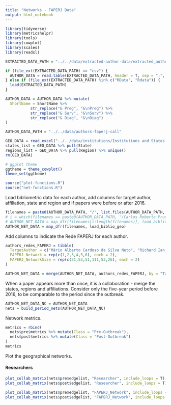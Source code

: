 ```yaml
---
title: "Networks - FAPERJ Data"
output: html_notebook
---
```


```r
library(tidyverse)
library(metricshelpr)
library(tools)
library(cowplot)
library(scales)
library(readxl)

EXTRACTED_DATA_PATH = "../../data/extracted-author-data/extracted_author_data-faperj 02-04-2021.RData"

if (file_ext(EXTRACTED_DATA_PATH) == "csv") {
  AUTHOR_DATA = read.table(EXTRACTED_DATA_PATH, header = T, sep = ";", dec = ",")
} else if (file_ext(EXTRACTED_DATA_PATH) %in% c("RData", "Rdata")) {
  load(EXTRACTED_DATA_PATH)
}

AUTHOR_DATA = AUTHOR_DATA %>% mutate(
  ShortName = ShortName %>%
           str_replace("& Preg", "&\nPreg") %>%
           str_replace("& Surv", "&\nSurv") %>%
           str_replace("& Diag", "&\nDiag")
)

AUTHOR_DATA_PATH = "../../data/authors-faperj-call"

GEO_DATA = read_excel("../../data/institutions/Institutions and States - manual curation.xlsx", sheet = 3)
states_list = GEO_DATA %>% pull(State)
regions_list = GEO_DATA %>% pull(Region) %>% unique()
rm(GEO_DATA)

# ggplot theme
ggtheme = theme_cowplot()
theme_set(ggtheme)

source("plot-functions.R")
source("net-functions.R")
```

Load bibliometric data for each author, add columns for target author, affiliation, state and region and if papers were before or after 2016.
```r
filenames = paste0(AUTHOR_DATA_PATH, "/", list.files(AUTHOR_DATA_PATH, "txt$"))
# i = which(filenames == paste0(AUTHOR_DATA_PATH, "/Carlos Roberto Prudencio.txt"))
# AUTHOR_NET_DATA = map_dfr(filenames[i:length(filenames)], load_biblio_geo)
AUTHOR_NET_DATA = map_dfr(filenames, load_biblio_geo)
```

Add columns to indicate the Rede FAPERJ for each author.
```r
authors_redes_FAPERJ = tibble(
  TargetAuthor = c("Mário Alberto Cardoso da Silva Neto", "Richard Ian Samuels", "Ricardo Lourenço de Oliveira", "Izabel Christina Nunes de Palmer Paixão", "Andrea Thompson da Poian", "Stevens Kastrup Rehen", "Wilson Savino", "Jose Garcia Ribeiro Abreu Junior", "Amilcar Tanuri", "José Mauro Peralta", "Cristina Barroso Hofer", "Marzia Puccioni Sohler"),
  FAPERJ_Network = rep(c(1,2,3,4,5,6), each = 2),
  FAPERJ_NetworkSize = rep(c(31,53,51,111,53,26), each = 2)
)

AUTHOR_NET_DATA = merge(AUTHOR_NET_DATA, authors_redes_FAPERJ, by = "TargetAuthor")
```

When a paper appears more than once, it is a collaboration - merge the states, regions and affiliations. Consider only the five-year period before 2016, to be comparable to the period since the outbreak.
```r
AUTHOR_NET_DATA_NC = AUTHOR_NET_DATA
nets = build_period_nets(AUTHOR_NET_DATA_NC)
```

Network metrics.
```r
metrics = rbind(
  nets$pre$metrics %>% mutate(Class = "Pre-Outbreak"),
  nets$post$metrics %>% mutate(Class = "Post-Outbreak")
)
metrics
```

Plot the geographical networks.

#### Researchers

```r
plot_collab_matrix(nets$pre$edgelist, "Researcher", include_loops = T)
plot_collab_matrix(nets$post$edgelist, "Researcher", include_loops = T)

plot_collab_matrix(nets$pre$edgelist, "FAPERJ_Network", include_loops = T, flevels = as.character(1:6))
plot_collab_matrix(nets$post$edgelist, "FAPERJ_Network", include_loops = T, flevels = as.character(1:6))
```


